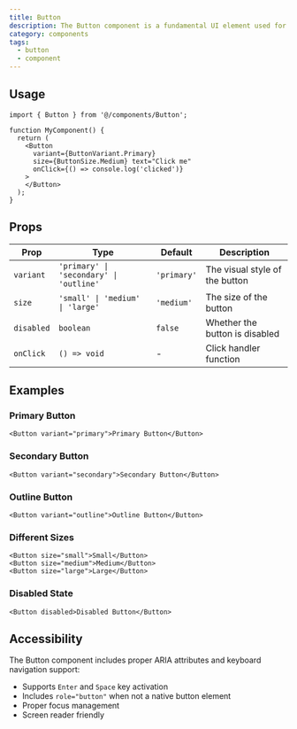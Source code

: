 ```yaml
---
title: Button
description: The Button component is a fundamental UI element used for user interactions.
category: components
tags:
  - button
  - component
---
```


## Usage

```tsx
import { Button } from '@/components/Button';

function MyComponent() {
  return (
    <Button
      variant={ButtonVariant.Primary} 
      size={ButtonSize.Medium} text="Click me" 
      onClick={() => console.log('clicked')}
    >
    </Button>
  );
}
```


## Props

| Prop | Type | Default | Description |
|------|------|---------|-------------|
| `variant` | `'primary' \| 'secondary' \| 'outline'` | `'primary'` | The visual style of the button |
| `size` | `'small' \| 'medium' \| 'large'` | `'medium'` | The size of the button |
| `disabled` | `boolean` | `false` | Whether the button is disabled |
| `onClick` | `() => void` | - | Click handler function |

## Examples

### Primary Button

```tsx
<Button variant="primary">Primary Button</Button>
```

### Secondary Button

```tsx
<Button variant="secondary">Secondary Button</Button>
```

### Outline Button

```tsx
<Button variant="outline">Outline Button</Button>
```

### Different Sizes

```tsx
<Button size="small">Small</Button>
<Button size="medium">Medium</Button>
<Button size="large">Large</Button>
```

### Disabled State

```tsx
<Button disabled>Disabled Button</Button>
```

## Accessibility

The Button component includes proper ARIA attributes and keyboard navigation support:

- Supports `Enter` and `Space` key activation
- Includes `role="button"` when not a native button element
- Proper focus management
- Screen reader friendly
